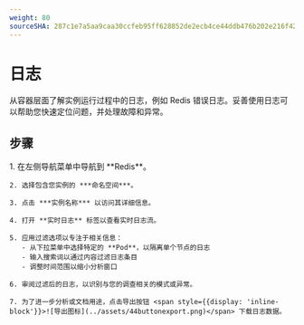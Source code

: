 ```yaml
---
weight: 80
sourceSHA: 287c1e7a5aa9caa30ccfeb95ff628852de2ecb4ce44ddb476b202e216f42d635
---
```


# 日志

从容器层面了解实例运行过程中的日志，例如 Redis 错误日志。妥善使用日志可以帮助您快速定位问题，并处理故障和异常。

## 步骤

<Tabs>
  <Tab label="Web 控制台">
    1. 在左侧导航菜单中导航到 **Redis**。

    2. 选择包含您实例的 ***命名空间***。

    3. 点击 ***实例名称*** 以访问其详细信息。

    4. 打开 **实时日志** 标签以查看实时日志流。

    5. 应用过滤选项以专注于相关信息：
       - 从下拉菜单中选择特定的 **Pod**，以隔离单个节点的日志
       - 输入搜索词以通过内容过滤日志条目
       - 调整时间范围以缩小分析窗口

    6. 审阅过滤后的日志，以识别与您的调查相关的模式或异常。

    7. 为了进一步分析或文档用途，点击导出按钮 <span style={{display: 'inline-block'}}>![导出图标](../assets/44buttonexport.png)</span> 下载日志数据。
  </Tab>
</Tabs>
